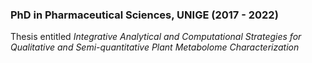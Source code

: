 ### PhD in Pharmaceutical Sciences, UNIGE (2017 - 2022)

Thesis entitled *Integrative Analytical and Computational Strategies for Qualitative and Semi-quantitative Plant Metabolome Characterization*
